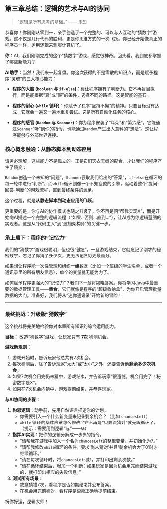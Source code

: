 ## 第三章总结：逻辑的艺术与AI的协同 {#sec-control-summary}

> "逻辑是所有思考的基础。" —— 未知

恭喜你！你刚刚从零到一，亲手创造了一个完整的、可以与人互动的“猜数字”游戏。这不仅是几行代码的胜利，更是你思维方式的一次飞跃。你已经开始像真正的程序员一样，运用逻辑来驯服计算机了。

::: {.callout-note title="与AI的对话：复盘我们的新能力"}

**你**：AI，我们刚刚完成的这个“猜数字”游戏，感觉很神奇。回头看，我到底都掌握了哪些新能力？

**AI助手**：当然！我们来一起复盘。你这次获得的不是零散的知识点，而是赋予程序“灵魂”的三大核心能力：

*   **程序的大脑 (`boolean` 与 `if-else`)**：你让程序拥有了判断力。它不再盲目执行，而是能根据“真”或“假”的条件，选择不同的路径。这是智能的基石。

*   **程序的耐心 (`while` 循环)**：你赋予了程序“坚持不懈”的精神。只要目标没有达成，它就会一遍又一遍地重复尝试。这是所有自动化任务的核心。

*   **程序的感官 (`Random` 与 `Scanner`)**：你为程序安装了“耳朵”和“第六感”。它能通过`Scanner`“听”到你的指令，也能通过`Random`产生出人意料的“想法”。这让程序能够与外部世界连接。

:::

### 核心概念融通：从静态脚本到动态应用

请务必理解，这些能力不是孤立的。正是它们天衣无缝的配合，才让我们的程序产生了质变：

`Random`创造一个未知的“问题”，`Scanner`获取我们给出的“答案”，`if-else`在循环的每一轮中进行“判断”，而`while`循环则像一个不知疲倦的引擎，驱动着整个“提问-回答-判断”的游戏流程，直到最终条件的满足。

这个过程，就是**从静态脚本到动态应用的飞跃**。

更重要的是，你与AI的协作模式也随之升级了。你不再是问“帮我实现X”，而是开始向AI描述一个完整的逻辑流程（“如果...否则...直到...”），让AI成为你逻辑蓝图的实现者。这是从“代码工人”到“逻辑架构师”的关键一步。

### 承上启下：程序的“记忆力”

我们的“猜数字”游戏很聪明，但也很“健忘”。一旦游戏结束，它就忘记了刚才的秘密数字，忘记了你猜了多少次，更无法记住历史最高分。

如果想让程序能一次性管理和组织**一组**数据（比如一个班级的学生名单，或者一个通讯录里的所有朋友信息），单个的变量就无能为力了。

如何赋予程序更强大的“记忆力”？我们下一章将揭晓答案。你将学习Java中最重要的数据管理工具——**集合**，它们就像是程序的“超级收纳盒”，为你开启管理批量数据的大门。准备好，我们将从“迷你通讯录”开始新的冒险！

---

### 最终挑战：升级版“猜数字”

这个挑战将完美地检验你对本章所有知识的综合运用能力。

**目标：**
改造“猜数字”游戏，让玩家只有 **7次** 猜测机会。

**游戏新规则：**

1.  游戏开始时，告诉玩家他总共有7次机会。
2.  每次猜测后，除了告诉玩家“太大”或“太小”之外，还要告诉他**剩余多少次机会**。
3.  如果7次机会用完仍未猜中，游戏结束，并告诉玩家“很遗憾，机会用完了！秘密数字是X”。
4.  如果在7次机会内猜中，游戏提前结束，并恭喜玩家。

**与AI协同的步骤：**

1.  **构思逻辑**：动手前，先用自然语言描述你的计划。
    *   你需要引入一个什么新变量来记录剩余机会？（比如 `chancesLeft`）
    *   `while` 循环的条件应该怎么修改？它不再是“只要没猜对”就无限循环了。（提示：需要用到逻辑“与”——`&&`）

2.  **指挥AI实现**：把你的逻辑分解成一步步的指令。
    *   “请帮我在游戏中加入一个名为`chancesLeft`的整型变量，并初始化为7。”
    *   “请帮我修改`while`循环的条件，要求‘尚未猜对’并且‘剩余机会大于0’时才继续循环。”
    *   “请在每次循环时，将`chancesLeft`减1，并打印出剩余次数。”
    *   “请在循环结束后，增加一个判断：如果玩家是因为机会用完而结束游戏的，就打印出相应的失败信息。”

3.  **测试所有场景**：
    *   故意猜错7次，看程序是否如期结束并公布答案。
    *   在机会用完前猜对，看程序是否能正确地提前结束。

祝你好运，逻辑大师！